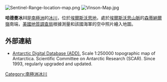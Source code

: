 [[Image:Sentinel-Range-location-map.png|thumb]]
[[Image:Vinson-Map.jpg|thumb]]

{{coord|78|54|S|84|12|W|source:GNIS|display=title}}

'''哈德曼冰川'''是[[南極洲|南極洲]]的[[冰川|冰川]]，位於[[埃爾斯沃思地|埃爾斯沃思地]]，處於[[埃爾斯沃思山脈|埃爾斯沃思山脈]]的[[森蒂納爾嶺|森蒂納爾嶺]]南端，[[美國地質調查局|美國地質調查局]]根據測量和該國海軍的空中照片繪入地圖。

==外部連結==
* [http://www.add.scar.org Antarctic Digital Database (ADD).]{{Wayback|url=http://www.add.scar.org/ |date=20170305000653 }} Scale 1:250000 topographic map of Antarctica. Scientific Committee on Antarctic Research (SCAR). Since 1993, regularly upgraded and updated.

{{DEFAULTSORT:Hudman Glacier}}
[[Category:南極洲冰川|Category:南極洲冰川]]


{{EllsworthLand-geo-stub}}